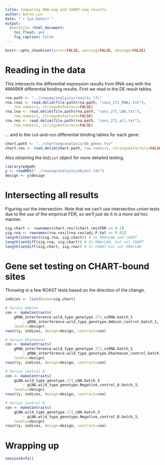 ```yaml
---
title: Comparing RNA-seq and CHART-seq results
author: Aaron Lun
date: "`r Sys.Date()`"
output:
  BiocStyle::html_document:
    toc_float: yes
    fig_caption: false
---
```


```r
knitr::opts_chunk$set(error=FALSE, warning=FALSE, message=FALSE)
```

# Reading in the data

This intersects the differential expression results from RNA-seq with the #_MARK_# differential binding results.
First we read in the DE result tables.

```r
rna.path <- "../rnaseq/analysis/results_lfc"
rna.rnai <- read.delim(file.path(rna.path, "cons_271_RNAi.txt"), 
    row.names=1, stringsAsFactors=FALSE)
rna.lna <- read.delim(file.path(rna.path, "cons_271_LNA.txt"), 
    row.names=1, stringsAsFactors=FALSE)
rna.res <- read.delim(file.path(rna.path, "cons_271_all.txt"), 
    row.names=1, stringsAsFactors=FALSE)
```

... and to the cut-and-run differential binding tables for each gene:

```r
chart.path <- "../chartseq/analysis/db_genes.tsv"
chart.res <- read.delim(chart.path, row.names=1, stringsAsFactors=FALSE)
```

Also obtaining the `DGEList` object for more detailed testing.

```r
library(edgeR)
y <- readRDS("../rnaseq/analysis/object.rds")
design <- y$design
```

# Intersecting all results

Figuring out the intersection.
Note that we can't use intersection-union tests due to the use of the empirical FDR, so we'll just do it in a more _ad hoc_ manner.

```r
sig.chart <- rownames(chart.res)[chart.res$FDR <= 0.3]
sig.rna <- rownames(rna.res)[rna.res$adj.P.Val <= 0.05] 
length(intersect(sig.rna, sig.chart)) # In RNA+LNA and CHART 
length(setdiff(sig.rna, sig.chart)) # In RNA+LNA, but not CHART 
length(setdiff(sig.chart, sig.rna)) # In CHART but not RNA+LNA
```

# Gene set testing on CHART-bound sites

Throwing in a few ROAST tests based on the direction of the change.

```r
indices <- list(Bound=sig.chart)

# Versus Ambion 
con <- makeContrasts(
    gRNA_interference.wild_type_genotype.271_siRNA.batch_1
        - gRNA_interference.wild_type_genotype.Ambion_control.batch_1,
    levels=design)
roast(y, indices, design=design, contrast=con)

# Versus Dharmacon
con <- makeContrasts(
    gRNA_interference.wild_type_genotype.271_siRNA.batch_1
        - gRNA_interference.wild_type_genotype.Dharmacon_control.batch_1,
    levels=design)
roast(y, indices, design=design, contrast=con)

# Versus control A
con <- makeContrasts(
    gLNA.wild_type_genotype.271_LNA.batch_3
        - gLNA.wild_type_genotype.Negative_control_A.batch_3,
    levels=design)
roast(y, indices, design=design, contrast=con)

# Versus control B
con <- makeContrasts(
    gLNA.wild_type_genotype.271_LNA.batch_3
        - gLNA.wild_type_genotype.Negative_control_B.batch_3,
    levels=design)
roast(y, indices, design=design, contrast=con)
```

# Wrapping up

```r
sessionInfo()
```    

